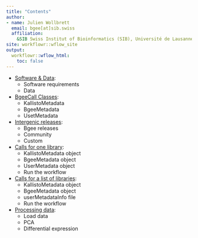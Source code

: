 ```yaml
---
title: "Contents"
author: 
- name: Julien Wollbrett
  email: bgee[at]sib.swiss
  affiliation:
    &SIB Swiss Institut of Bioinformatics (SIB), Université de Lausanne 
site: workflowr::wflow_site
output:
  workflowr::wflow_html:
    toc: false
---
```


- [Software & Data](general.html):
    - Software requirements
    - Data

- [BgeeCall Classes](classes_description.html):
    - KallistoMetadata
    - BgeeMetadata
    - UsetMetadata

- [Intergenic releases](intergenic_releases.html):
    - Bgee releases
    - Community
    - Custom

- [Calls for one library](one_library.html):
    - KallistoMetadata object
    - BgeeMetadata object
    - UserMetadata object
    - Run the workflow
   
- [Calls for a list of libraries](list_libraries.html):
    - KallistoMetadata object
    - BgeeMetadata object
    - userMetadataInfo file
    - Run the workflow
    
- [Processing data](analysis.html):
    - Load data
    - PCA
    - Differential expression
